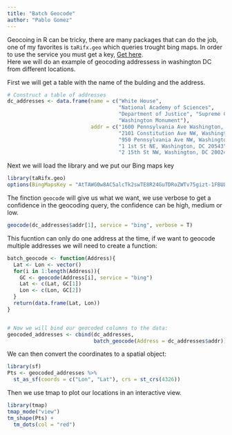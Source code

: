 ---
title: "Batch Geocode"
author: "Pablo Gomez"
---

Geocoing in R can be tricky, there are many packages that can do the job, one of my favorites is `taRifx.geo` which queries trought bing maps. In order to use the service you must get a key, [Get here](https://www.bingmapsportal.com/).  
Here we will do an example of geocoding addressess in washington DC from different locations.  

First we will get a table with the name of the bulding and the address.  

```{r}
# Construct a table of addresses
dc_addresses <- data.frame(name = c("White House", 
                                    "National Academy of Sciences", 
                                    "Department of Justice", "Supreme Court", 
                                    "Washington Monument"), 
                           addr = c("1600 Pennsylvania Ave Washington, DC", 
                                    "2101 Constitution Ave NW, Washington, DC 20418", 
                                    "950 Pennsylvania Ave NW, Washington, DC 20530", 
                                    "1 1st St NE, Washington, DC 20543", 
                                    "2 15th St NW, Washington, DC 20024"))
```

Next we will load the library and we put our Bing maps key
```{r}
library(taRifx.geo)
options(BingMapsKey = "AtTAWG0w8AC5alcTk2swTE8R24GuTDRoZWTv75gizt-1FBULSUaVtMDQ3Y35ColY")
```

The finction `geocode` will give us what we want, we use verbose to get a confidence in the geocoding query, the confidence can be high, medium or low.  
```{r}
geocode(dc_addresses$addr[1], service = "bing", verbose = T)
```

This fucntion can only do one address at the time, if we want to geocode multiple addresses we will need to create a function:

```{r}
batch_geocode <- function(Address){
  Lat <- Lon <- vector()
  for(i in 1:length(Address)){
    GC <- geocode(Address[i], service = "bing")
    Lat <- c(Lat, GC[1])
    Lon <- c(Lon, GC[2])
  }
  return(data.frame(Lat, Lon))
}


# Now we will bind our geocoded columns to the data:
geocoded_addresses <- cbind(dc_addresses, 
                            batch_geocode(Address = dc_addresses$addr))
```

We can then convert the coordinates to a spatial object:

```{r}
library(sf)
Pts <- geocoded_addresses %>%
  st_as_sf(coords = c("Lon", "Lat"), crs = st_crs(4326))
```

Then we use tmap to plot our locations in an interactive view.
```{r}
library(tmap)
tmap_mode("view")
tm_shape(Pts) +
  tm_dots(col = "red")
```
